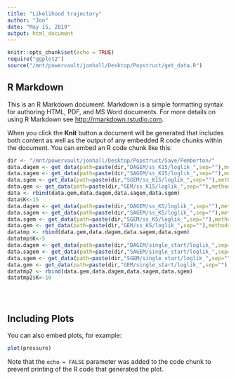 ```yaml
---
title: "Likelihood trajectory"
author: "Jon"
date: "May 15, 2019"
output: html_document
---
```


```r
knitr::opts_chunk$set(echo = TRUE)
require("ggplot2")
source("/mnt/powervault/jonhall/Desktop/Popstruct/get_data.R")
```

## R Markdown

This is an R Markdown document. Markdown is a simple formatting syntax for authoring HTML, PDF, and MS Word documents. For more details on using R Markdown see <http://rmarkdown.rstudio.com>.

When you click the **Knit** button a document will be generated that includes both content as well as the output of any embedded R code chunks within the document. You can embed an R code chunk like this:

```r
dir <- "/mnt/powervault/jonhall/Desktop/Popstruct/Save/Pemberton/"
data.dagem <- get_data(path=paste(dir,"DAGEM/ss_K15/loglik_",sep=""),method="DAGEM",nfiles=1)
data.sagem <- get_data(path=paste(dir,"SAGEM/ss_K15/loglik_",sep=""),method="SAGEM",nfiles=100)
data.sgem <- get_data(path=paste(dir,"SGEM/ss_K15/loglik_",sep=""),method="SGEM",nfiles=100)
data.gem <- get_data(path=paste(dir,"GEM/ss_K15/loglik_",sep=""),method="GEM",nfiles=1)
data <- rbind(data.gem,data.dagem,data.sagem,data.sgem)
data$K<-15
data.dagem <- get_data(path=paste(dir,"DAGEM/ss_K5/loglik_",sep=""),method="DAGEM",nfiles=1)
data.sagem <- get_data(path=paste(dir,"SAGEM/ss_K5/loglik_",sep=""),method="SAGEM",nfiles=100)
data.sgem <- get_data(path=paste(dir,"SGEM/ss_K5/loglik_",sep=""),method="SGEM",nfiles=100)
data.gem <- get_data(path=paste(dir,"GEM/ss_K5/loglik_",sep=""),method="GEM",nfiles=1)
datatmp <- rbind(data.gem,data.dagem,data.sagem,data.sgem)
datatmp$K<-5
data.dagem <- get_data(path=paste(dir,"DAGEM/single_start/loglik_",sep=""),method="DAGEM",nfiles=1)
data.sagem <- get_data(path=paste(dir,"SAGEM/single_start/loglik_",sep=""),method="SAGEM",nfiles=100)
data.sgem <- get_data(path=paste(dir,"SGEM/single_start/loglik_",sep=""),method="SGEM",nfiles=100)
data.gem <- get_data(path=paste(dir,"GEM/single_start/loglik_",sep=""),method="GEM",nfiles=1)
datatmp2 <- rbind(data.gem,data.dagem,data.sagem,data.sgem)
datatmp2$K<-10


 
```

## Including Plots

You can also embed plots, for example:

```r
plot(pressure)
```

Note that the `echo = FALSE` parameter was added to the code chunk to prevent printing of the R code that generated the plot.
